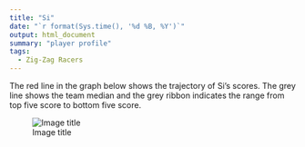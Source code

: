 ```yaml
---
title: "Si"
date: "`r format(Sys.time(), '%d %B, %Y')`"
output: html_document
summary: "player profile"
tags:
  - Zig-Zag Racers
---
```


The red line in the graph below shows the trajectory of Si's scores. The grey line shows the team median and the grey ribbon indicates the range from top five score to bottom five score.

![Image title](Si.jpg)
